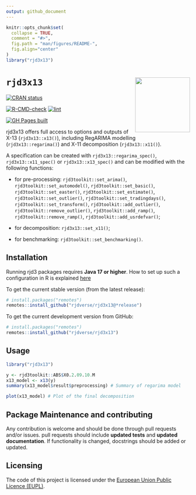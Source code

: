 ```yaml
---
output: github_document
---
```


<!-- README.md is generated from README.Rmd. Please edit that file -->

```r
knitr::opts_chunk$set(
  collapse = TRUE,
  comment = "#>",
  fig.path = "man/figures/README-",
  fig.align="center"
)
library("rjd3x13")
```

# `rjd3x13` <a href="https://rjdverse.github.io/rjd3x13/"><img src="man/figures/logo.png" align="right" height="150" style="float:right; height:150px;"/></a>

<!-- badges: start -->
[![CRAN status](https://www.r-pkg.org/badges/version/rjd3x13)](https://CRAN.R-project.org/package=rjd3x13)

[![R-CMD-check](https://github.com/rjdverse/rjd3x13/actions/workflows/R-CMD-check.yaml/badge.svg)](https://github.com/rjdverse/rjd3x13/actions/workflows/R-CMD-check.yaml)
[![lint](https://github.com/rjdverse/rjd3x13/actions/workflows/lint.yaml/badge.svg)](https://github.com/rjdverse/rjd3x13/actions/workflows/lint.yaml)

[![GH Pages built](https://github.com/rjdverse/rjd3x13/actions/workflows/pkgdown.yaml/badge.svg)](https://github.com/rjdverse/rjd3x13/actions/workflows/pkgdown.yaml)
<!-- badges: end -->


rjd3x13 offers full access to options and outputs of X-13 (`rjd3x13::x13()`), including RegARIMA modelling (`rjd3x13::regarima()`) and X-11 decomposition (`rjd3x13::x11()`).

A specification can be created with `rjd3x13::regarima_spec()`, `rjd3x13::x11_spec()` or `rjd3x13::x13_spec()` and can be modified with the following functions:

- for pre-processing: `rjd3toolkit::set_arima()`, `rjd3toolkit::set_automodel()`, `rjd3toolkit::set_basic()`, `rjd3toolkit::set_easter()`, `rjd3toolkit::set_estimate()`, `rjd3toolkit::set_outlier()`, `rjd3toolkit::set_tradingdays()`, `rjd3toolkit::set_transform()`, `rjd3toolkit::add_outlier()`, `rjd3toolkit::remove_outlier()`, `rjd3toolkit::add_ramp()`, `rjd3toolkit::remove_ramp()`, `rjd3toolkit::add_usrdefvar()`;

- for decomposition: `rjd3x13::set_x11()`;

- for benchmarking: `rjd3toolkit::set_benchmarking()`.
 

## Installation

Running rjd3 packages requires **Java 17 or higher**. How to set up such a configuration in R is explained [here](https://jdemetra-new-documentation.netlify.app/#Rconfig)  

To get the current stable version (from the latest release):

```r
# install.packages("remotes")
remotes::install_github("rjdverse/rjd3x13@*release")
```

To get the current development version from GitHub:

```r
# install.packages("remotes")
remotes::install_github("rjdverse/rjd3x13")
```


## Usage

```r
library("rjd3x13")

y <- rjd3toolkit::ABS$X0.2.09.10.M
x13_model <- x13(y) 
summary(x13_model$result$preprocessing) # Summary of regarima model

plot(x13_model) # Plot of the final decomposition
```


## Package Maintenance and contributing

Any contribution is welcome and should be done through pull requests and/or issues.
pull requests should include **updated tests** and **updated documentation**. If functionality is changed, docstrings should be added or updated.


## Licensing

The code of this project is licensed under the [European Union Public Licence (EUPL)](https://joinup.ec.europa.eu/collection/eupl/eupl-text-eupl-12).
